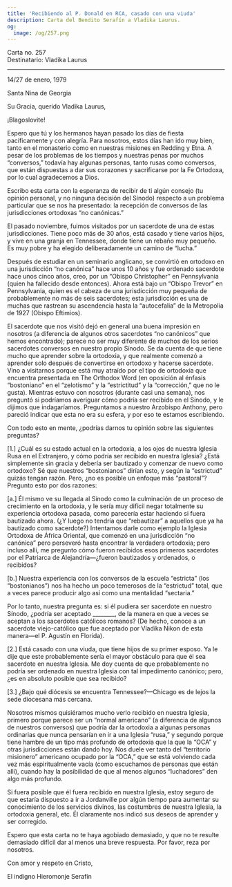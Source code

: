 ```yaml
---
title: 'Recibiendo al P. Donald en RCA, casado con una viuda'
description: Carta del Bendito Serafín a Vladika Laurus.
og:
  image: /og/257.png
---
```


<div style={{textAlign:'right', fontFamily:'monospace'}}>Carta no. 257</div>
<div style={{textAlign:'left', fontFamily:'monospace'}}>Destinatario: Vladika Laurus</div>

---

14/27 de enero, 1979

Santa Nina de Georgia

Su Gracia, querido Vladika Laurus,

¡Blagoslovite!

Espero que tú y los hermanos hayan pasado los días de fiesta pacíficamente y con alegría. Para nosotros, estos días han ido muy bien, tanto en el monasterio como en nuestras misiones en Redding y Etna. A pesar de los problemas de los tiempos y nuestras penas por muchos “conversos,” todavía hay algunas personas, tanto rusas como conversos, que están dispuestas a dar sus corazones y sacrificarse por la Fe Ortodoxa, por lo cual agradecemos a Dios.

Escribo esta carta con la esperanza de recibir de ti algún consejo (tu opinión personal, y no ninguna decisión del Sínodo) respecto a un problema particular que se nos ha presentado: la recepción de conversos de las jurisdicciones ortodoxas “no canónicas.”

El pasado noviembre, fuimos visitados por un sacerdote de una de estas jurisdicciones. Tiene poco más de 30 años, está casado y tiene varios hijos, y vive en una granja en Tennessee, donde tiene un rebaño muy pequeño. Es muy pobre y ha elegido deliberadamente un camino de “lucha.”

Después de estudiar en un seminario anglicano, se convirtió en ortodoxo en una jurisdicción “no canónica” hace unos 10 años y fue ordenado sacerdote hace unos cinco años, creo, por un “Obispo Christopher” en Pennsylvania (quien ha fallecido desde entonces). Ahora está bajo un “Obispo Trevor” en Pennsylvania, quien es el cabeza de una jurisdicción muy pequeña de probablemente no más de seis sacerdotes; esta jurisdicción es una de muchas que rastrean su ascendencia hasta la “autocefalia” de la Metropolia de 1927 (Obispo Eftimios).

El sacerdote que nos visitó dejó en general una buena impresión en nosotros (a diferencia de algunos otros sacerdotes “no canónicos” que hemos encontrado); parece no ser muy diferente de muchos de los serios sacerdotes conversos en nuestro propio Sínodo. Se da cuenta de que tiene mucho que aprender sobre la ortodoxia, y que realmente comenzó a aprender solo después de convertirse en ortodoxo y hacerse sacerdote. Vino a visitarnos porque está muy atraído por el tipo de ortodoxia que encuentra presentada en The Orthodox Word (en oposición al énfasis “bostoniano” en el “zelotismo” y la “estrictitud” y la “corrección,” que no le gusta). Mientras estuvo con nosotros (durante casi una semana), nos preguntó si podríamos averiguar cómo podría ser recibido en el Sínodo, y le dijimos que indagaríamos. Preguntamos a nuestro Arzobispo Anthony, pero pareció indicar que esta no era su esfera, y por eso te estamos escribiendo.

Con todo esto en mente, ¿podrías darnos tu opinión sobre las siguientes preguntas?

[1.] ¿Cuál es su estado actual en la ortodoxia, a los ojos de nuestra Iglesia Rusa en el Extranjero, y cómo podría ser recibido en nuestra Iglesia? ¿Está simplemente sin gracia y debería ser bautizado y comenzar de nuevo como ortodoxo? Sé que nuestros “bostonianos” dirían esto, y según la “estrictud” quizás tengan razón. Pero, ¿no es posible un enfoque más “pastoral”? Pregunto esto por dos razones:

[a.] Él mismo ve su llegada al Sínodo como la culminación de un proceso de crecimiento en la ortodoxia, y le sería muy difícil negar totalmente su experiencia ortodoxa pasada, como parecería estar haciendo si fuera bautizado ahora. (¿Y luego no tendría que “rebautizar” a aquellos que ya ha bautizado como sacerdote?) Intentamos darle como ejemplo la Iglesia Ortodoxa de África Oriental, que comenzó en una jurisdicción “no canónica” pero perseveró hasta encontrar la verdadera ortodoxia; pero incluso allí, me pregunto cómo fueron recibidos esos primeros sacerdotes por el Patriarca de Alejandría—¿fueron bautizados y ordenados, o recibidos?

[b.] Nuestra experiencia con los conversos de la escuela “estricta” (los “bostonianos”) nos ha hecho un poco temerosos de la “estrictud” total, que a veces parece producir algo así como una mentalidad “sectaria.”

Por lo tanto, nuestra pregunta es: si él pudiera ser sacerdote en nuestro Sínodo, ¿podría ser aceptado ________, de la manera en que a veces se aceptan a los sacerdotes católicos romanos? (De hecho, conoce a un sacerdote viejo-católico que fue aceptado por Vladika Nikon de esta manera—el P. Agustín en Florida).

[2.] Está casado con una viuda, que tiene hijos de su primer esposo. Ya le dije que este probablemente sería el mayor obstáculo para que él sea sacerdote en nuestra Iglesia. Me doy cuenta de que probablemente no podría ser ordenado en nuestra Iglesia con tal impedimento canónico; pero, ¿es en absoluto posible que sea recibido?

[3.] ¿Bajo qué diócesis se encuentra Tennessee?—Chicago es de lejos la sede diocesana más cercana.

Nosotros mismos quisiéramos mucho verlo recibido en nuestra Iglesia, primero porque parece ser un “normal americano” (a diferencia de algunos de nuestros conversos) que podría dar la ortodoxia a algunas personas ordinarias que nunca pensarían en ir a una Iglesia “rusa,” y segundo porque tiene hambre de un tipo más profundo de ortodoxia que la que la “OCA” y otras jurisdicciones están dando hoy. Nos duele ver tanto del “territorio misionero” americano ocupado por la “OCA,” que se está volviendo cada vez más espiritualmente vacía (como escuchamos de personas que están allí), cuando hay la posibilidad de que al menos algunos “luchadores” den algo más profundo.

Si fuera posible que él fuera recibido en nuestra Iglesia, estoy seguro de que estaría dispuesto a ir a Jordanville por algún tiempo para aumentar su conocimiento de los servicios divinos, las costumbres de nuestra Iglesia, la ortodoxia general, etc. Él claramente nos indicó sus deseos de aprender y ser corregido.

Espero que esta carta no te haya agobiado demasiado, y que no te resulte demasiado difícil dar al menos una breve respuesta. Por favor, reza por nosotros.

Con amor y respeto en Cristo,

El indigno Hieromonje Serafín